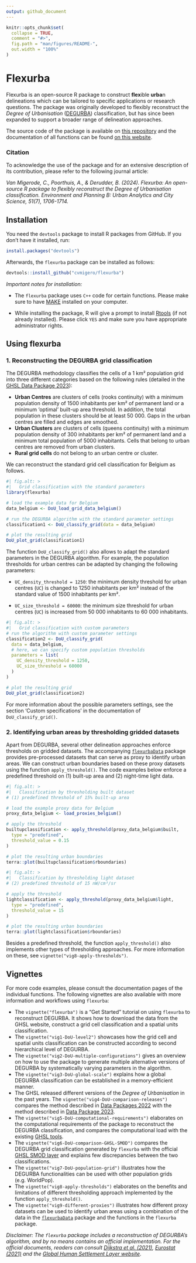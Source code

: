 ```yaml
---
output: github_document
---
```


<!-- README.md is generated from README.Rmd. Please edit that file -->

```r
knitr::opts_chunk$set(
  collapse = TRUE,
  comment = "#>",
  fig.path = "man/figures/README-",
  out.width = "100%"
)
```

# Flexurba

Flexurba is an open-source R package to construct **flex**ible **urba**n delineations which can be tailored to specific applications or research questions. The package was originally developed to flexibly reconstruct the *Degree of Urbanisation* ([DEGURBA](https://human-settlement.emergency.copernicus.eu/degurba.php)) classification, but has since been expanded to support a broader range of delineation approaches.

The source code of the package is available on [this repository](https://github.com/cvmigero/flexurba) and the documentation of all functions can be found [on this website](https://flexurba-spatial-networks-lab-research-projects--e74426d1c66ecc.pages.gitlab.kuleuven.be/).

### Citation

To acknowledge the use of the package and for an extensive description of its contribution, please refer to the following journal article:

*Van Migerode, C., Poorthuis, A., & Derudder, B. (2024). Flexurba: An open-source R package to flexibly reconstruct the Degree of Urbanisation classification. Environment and Planning B: Urban Analytics and City Science, 51(7), 1706-1714.*

## Installation

You need the `devtools` package to install R packages from GitHub. If you don’t have it installed, run:

```r
install.packages("devtools")
```

Afterwards, the `flexurba` package can be installed as follows:

```r
devtools::install_github("cvmigero/flexurba")
```

*Important notes for installation:*

-   The `flexurba` package uses `C++` code for certain functions. Please make sure to have [MAKE](https://gnuwin32.sourceforge.net/packages/make.htm) installed on your computer.

-   While installing the package, R will give a prompt to install [Rtools](https://cran.r-project.org/bin/windows/Rtools/) (if not already installed). Please click `YES` and make sure you have appropriate administrator rights.

## Using flexurba

### 1. Reconstructing the DEGURBA grid classification

The DEGURBA methodology classifies the cells of a 1 km² population grid into three different categories based on the following rules (detailed in the [GHSL Data Package 2023](https://ghsl.jrc.ec.europa.eu/documents/GHSL_Data_Package_2023.pdf)):

-   **Urban Centres** are clusters of cells (rooks continuity) with a minimum population density of 1500 inhabitants per km² of permanent land or a minimum 'optimal' built-up area threshold. In addition, the total population in these clusters should be at least 50 000. Gaps in the urban centres are filled and edges are smoothed.
-   **Urban Clusters** are clusters of cells (queens continuity) with a minimum population density of 300 inhabitants per km² of permanent land and a minimum total population of 5000 inhabitants. Cells that belong to urban centres are removed from urban clusters.
-   **Rural grid cells** do not belong to an urban centre or cluster.

We can reconstruct the standard grid cell classification for Belgium as follows.

```r
#| fig.alt: >
#|   Grid classification with the standard parameters
library(flexurba)

# load the example data for Belgium
data_belgium <- DoU_load_grid_data_belgium()

# run the DEGURBA algorithm with the standard parameter settings
classification1 <- DoU_classify_grid(data = data_belgium)

# plot the resulting grid
DoU_plot_grid(classification1)
```

The function `DoU_classify_grid()` also allows to adapt the standard parameters in the DEGURBA algorithm. For example, the population thresholds for urban centres can be adapted by changing the following parameters:

-   `UC_density_threshold = 1250`: the minimum density threshold for urban centres (`UC`) is changed to 1250 inhabitants per km² instead of the standard value of 1500 inhabitants per km².

-   `UC_size_threshold = 60000`: the minimum size threshold for urban centres (`UC`) is increased from 50 000 inhabitants to 60 000 inhabitants.

```r
#| fig.alt: >
#|   Grid classification with custom parameters
# run the algorithm with custom parameter settings
classification2 <- DoU_classify_grid(
  data = data_belgium,
  # here, we can specify custom population thresholds
  parameters = list(
    UC_density_threshold = 1250,
    UC_size_threshold = 60000
  )
)

# plot the resulting grid
DoU_plot_grid(classification2)
```

For more information about the possible parameters settings, see the section 'Custom specifications' in the documentation of `DoU_classify_grid()`.

### 2. Identifying urban areas by thresholding gridded datasets

Apart from DEGURBA, several other delineation approaches enforce thresholds on gridded datasets. The accompanying [`flexurbaData`](https://flexurbadata-ac82f4.pages.gitlab.kuleuven.be/index.html) package provides pre-processed datasets that can serve as proxy to identify urban areas. We can construct urban boundaries based on these proxy datasets using the function `apply_threshold()`. The code examples below enforce a predefined threshold on (1) built-up area and (2) night-time light data.

```r
#| fig.alt: >
#|   Classification by thresholding built dataset
# (1) predefined threshold of 15% built-up area

# load the example proxy data for Belgium
proxy_data_belgium <- load_proxies_belgium()

# apply the threshold
builtupclassification <- apply_threshold(proxy_data_belgium$built,
  type = "predefined",
  threshold_value = 0.15
)

# plot the resulting urban boundaries
terra::plot(builtupclassification$rboundaries)
```

```r
#| fig.alt: >
#|   Classification by thresholding light dataset
# (2) predefined threshold of 15 nW/cm³/sr

# apply the threshold
lightclassification <- apply_threshold(proxy_data_belgium$light,
  type = "predefined",
  threshold_value = 15
)

# plot the resulting urban boundaries
terra::plot(lightclassification$rboundaries)
```

Besides a predefined threshold, the function `apply_threshold()` also implements other types of thresholding approaches. For more information on these, see `vignette("vig8-apply-thresholds")`.

## Vignettes

For more code examples, please consult the documentation pages of the individual functions. The following vignettes are also available with more information and workflows using `flexurba`:

-   The `vignette("flexurba")` is a "Get Started" tutorial on using `flexurba` to reconstruct DEGURBA. It shows how to download the data from the GHSL website, construct a grid cell classification and a spatial units classification.
-   The `vignette("vig1-DoU-level2")` showcases how the grid cell and spatial units classification can be constructed according to second hierarchical level of DEGURBA.
-   The `vignette("vig2-DoU-multiple-configurations")` gives an overview on how to use the package to generate multiple alternative versions of DEGURBA by systematically varying parameters in the algorithm.
-   The `vignette("vig3-DoU-global-scale")` explains how a global DEGURBA classification can be established in a memory-efficient manner.
-   The GHSL released different versions of the *Degree of Urbanisation* in the past years. The `vignette("vig4-DoU-comparison-releases")` compares the method described in [Data Packages 2022](https://ghsl.jrc.ec.europa.eu/documents/GHSL_Data_Package_2022.pdf) with the method described in [Data Package 2023](https://ghsl.jrc.ec.europa.eu/documents/GHSL_Data_Package_2023.pdf).
-   The `vignette("vig5-DoU-computational-requirements")` elaborates on the computational requirements of the package to reconstruct the DEGURBA classification, and compares the computational load with the existing [GHSL tools](https://ghsl.jrc.ec.europa.eu/tools.php).
-   The `vignette("vig6-DoU-comparison-GHSL-SMOD")` compares the DEGURBA grid classification generated by `flexurba` with the official [GHSL SMOD layer](https://ghsl.jrc.ec.europa.eu/ghs_smod2023.php) and explains few discrepancies between the two classifications.
-   The `vignette("vig7-DoU-population-grid")` illustrates how the DEGURBA functionalities can be used with other population grids (e.g. WorldPop).
-   The `vignette("vig8-apply-thresholds")` elaborates on the benefits and limitations of different thresholding approach implemented by the function `apply_threshold()`.
-   The `vignette("vig9-different-proxies")` illustrates how different proxy datasets can be used to identify urban areas using a combination of the data in the [`flexurbaData`](https://flexurbadata-ac82f4.pages.gitlab.kuleuven.be/index.html) package and the functions in the `flexurba` package.

*Disclaimer: The `flexurba` package includes a reconstruction of DEGURBA's algorithm, and by no means contains an official implementation. For the official documents, readers can consult [Dijkstra et al. (2021)](https://doi.org/10.1016/j.jue.2020.103312), [Eurostat (2021)](https://ec.europa.eu/eurostat/statistics-explained/index.php?title=Applying_the_degree_of_urbanisation_manual) and the [Global Human Settlement Layer website](https://ghsl.jrc.ec.europa.eu/degurba.php).*

